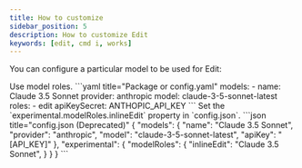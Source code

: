 ```yaml
---
title: How to customize
sidebar_position: 5
description: How to customize Edit
keywords: [edit, cmd i, works]
---
```



You can configure a particular model to be used for Edit:

<Tabs groupId="config-example">
  <TabItem value="yaml" label="YAML">
  Use model roles.
  ```yaml title="Package or config.yaml"
  models:
  - name: Claude 3.5 Sonnet
    provider: anthropic
    model: claude-3-5-sonnet-latest
    roles:
      - edit
    apiKeySecret: ANTHOPIC_API_KEY
  ```
  </TabItem>
  <TabItem value="json" label="JSON">
  Set the `experimental.modelRoles.inlineEdit` property in `config.json`.
  ```json title="config.json (Deprecated)"
  {
    "models": {
      "name": "Claude 3.5 Sonnet",
      "provider": "anthropic",
      "model": "claude-3-5-sonnet-latest",
      "apiKey": "[API_KEY]"
    },
    "experimental": {
      "modelRoles": {
          "inlineEdit": "Claude 3.5 Sonnet",
      }
    }
  }
  ```
  </TabItem>
</Tabs>
